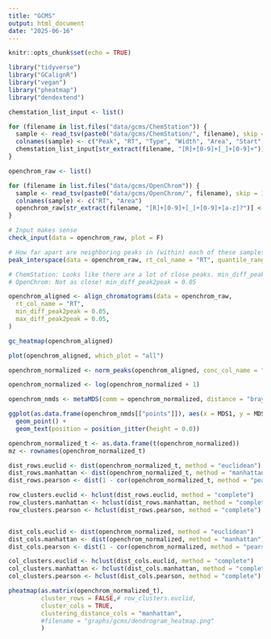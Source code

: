 ```yaml
---
title: "GCMS"
output: html_document
date: "2025-06-16"
---
```


```r
knitr::opts_chunk$set(echo = TRUE)
```

```r

library("tidyverse")
library("GCalignR")
library("vegan")
library("pheatmap")
library("dendextend")

```

```r

chemstation_list_input <- list()

for (filename in list.files("data/gcms/ChemStation")) {
  sample <- read_tsv(paste0("data/gcms/ChemStation/", filename), skip = 4)
  colnames(sample) <- c("Peak", "RT", "Type", "Width", "Area", "Start", "End")
  chemstation_list_input[str_extract(filename, "[R]+[0-9]+[_]+[0-9]+")] <- list(sample[, c(2, 5)])
}

openchrom_raw <- list()

for (filename in list.files("data/gcms/OpenChrom")) {
  sample <- read_tsv(paste0("data/gcms/OpenChrom/", filename), skip = 1, col_names = FALSE)
  colnames(sample) <- c("RT", "Area")
  openchrom_raw[str_extract(filename, "[R]+[0-9]+[_]+[0-9]+[a-z]?")] <- list(sample[, c(1, 2)])
}


```

```r

# Input makes sense
check_input(data = openchrom_raw, plot = F)

# How far apart are neighboring peaks in (within) each of these samples?
peak_interspace(data = openchrom_raw, rt_col_name = "RT", quantile_range = c(0.0, 0.8), quantiles = 0.05)

# ChemStation: Looks like there are a lot of close peaks. min_diff_peak2peak = 0.02
# OpenChrom: Not as close! min_diff_peak2peak = 0.05

openchrom_aligned <- align_chromatograms(data = openchrom_raw,
  rt_col_name = "RT",
  min_diff_peak2peak = 0.05,
  max_diff_peak2peak = 0.05,
)

```

```r

gc_heatmap(openchrom_aligned)

plot(openchrom_aligned, which_plot = "all")

```

```r

openchrom_normalized <- norm_peaks(openchrom_aligned, conc_col_name = "Area", rt_col_name = "RT", out = "data.frame")

openchrom_normalized <- log(openchrom_normalized + 1)

```


```r

openchrom_nmds <- metaMDS(comm = openchrom_normalized, distance = "bray")

ggplot(as.data.frame(openchrom_nmds[["points"]]), aes(x = MDS1, y = MDS2, label = rownames(as.data.frame(openchrom_nmds[["points"]])))) +
  geom_point() + 
  geom_text(position = position_jitter(height = 0.0))

```


```r

openchrom_normalized_t <- as.data.frame(t(openchrom_normalized))
mz <- rownames(openchrom_normalized_t)

dist_rows.euclid <- dist(openchrom_normalized_t, method = "euclidean")
dist_rows.manhattan <- dist(openchrom_normalized_t, method = "manhattan")
dist_rows.pearson <- dist(1 - cor(openchrom_normalized_t, method = "pearson"))

row_clusters.euclid <- hclust(dist_rows.euclid, method = "complete")
row_clusters.manhattan <- hclust(dist_rows.manhattan, method = "complete")
row_clusters.pearson <- hclust(dist_rows.pearson, method = "complete")


dist_cols.euclid <- dist(openchrom_normalized, method = "euclidean")
dist_cols.manhattan <- dist(openchrom_normalized, method = "manhattan")
dist_cols.pearson <- dist(1 - cor(openchrom_normalized, method = "pearson"))

col_clusters.euclid <- hclust(dist_cols.euclid, method = "complete")
col_clusters.manhattan <- hclust(dist_cols.manhattan, method = "complete")
col_clusters.pearson <- hclust(dist_cols.pearson, method = "complete")

pheatmap(as.matrix(openchrom_normalized_t),
         cluster_rows = FALSE,# row_clusters.euclid,
         cluster_cols = TRUE,
         clustering_distance_cols = "manhattan",
         #filename = "graphs/gcms/dendrogram_heatmap.png"
         )

```